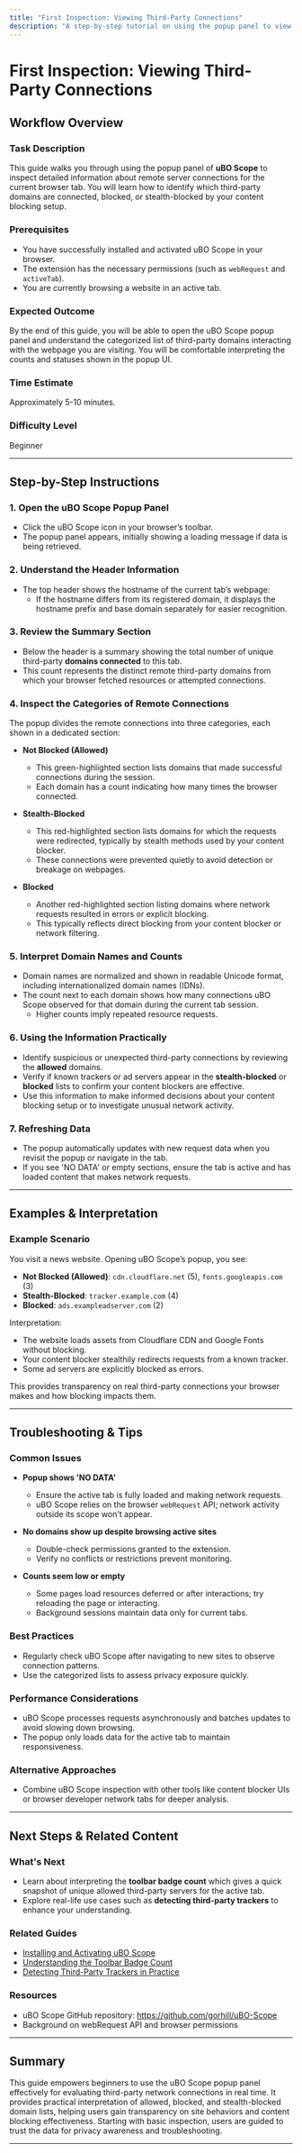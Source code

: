 ```yaml
---
title: "First Inspection: Viewing Third-Party Connections"
description: "A step-by-step tutorial on using the popup panel to view detailed information about remote server connections (allowed, blocked, and stealth) for the current tab, with hands-on interpretation tips for beginners."
---
```


# First Inspection: Viewing Third-Party Connections

## Workflow Overview

### Task Description
This guide walks you through using the popup panel of **uBO Scope** to inspect detailed information about remote server connections for the current browser tab. You will learn how to identify which third-party domains are connected, blocked, or stealth-blocked by your content blocking setup.

### Prerequisites
- You have successfully installed and activated uBO Scope in your browser.
- The extension has the necessary permissions (such as `webRequest` and `activeTab`).
- You are currently browsing a website in an active tab.

### Expected Outcome
By the end of this guide, you will be able to open the uBO Scope popup panel and understand the categorized list of third-party domains interacting with the webpage you are visiting. You will be comfortable interpreting the counts and statuses shown in the popup UI.

### Time Estimate
Approximately 5-10 minutes.

### Difficulty Level
Beginner

---

## Step-by-Step Instructions

### 1. Open the uBO Scope Popup Panel
- Click the uBO Scope icon in your browser’s toolbar.
- The popup panel appears, initially showing a loading message if data is being retrieved.

### 2. Understand the Header Information
- The top header shows the hostname of the current tab’s webpage:
  - If the hostname differs from its registered domain, it displays the hostname prefix and base domain separately for easier recognition.

### 3. Review the Summary Section
- Below the header is a summary showing the total number of unique third-party **domains connected** to this tab.
- This count represents the distinct remote third-party domains from which your browser fetched resources or attempted connections.

### 4. Inspect the Categories of Remote Connections
The popup divides the remote connections into three categories, each shown in a dedicated section:

- **Not Blocked (Allowed)**
  - This green-highlighted section lists domains that made successful connections during the session.
  - Each domain has a count indicating how many times the browser connected.

- **Stealth-Blocked**
  - This red-highlighted section lists domains for which the requests were redirected, typically by stealth methods used by your content blocker.
  - These connections were prevented quietly to avoid detection or breakage on webpages.

- **Blocked**
  - Another red-highlighted section listing domains where network requests resulted in errors or explicit blocking.
  - This typically reflects direct blocking from your content blocker or network filtering.

### 5. Interpret Domain Names and Counts
- Domain names are normalized and shown in readable Unicode format, including internationalized domain names (IDNs).
- The count next to each domain shows how many connections uBO Scope observed for that domain during the current tab session.
  - Higher counts imply repeated resource requests.

### 6. Using the Information Practically
- Identify suspicious or unexpected third-party connections by reviewing the **allowed** domains.
- Verify if known trackers or ad servers appear in the **stealth-blocked** or **blocked** lists to confirm your content blockers are effective.
- Use this information to make informed decisions about your content blocking setup or to investigate unusual network activity.

### 7. Refreshing Data
- The popup automatically updates with new request data when you revisit the popup or navigate in the tab.
- If you see 'NO DATA' or empty sections, ensure the tab is active and has loaded content that makes network requests.

---

## Examples & Interpretation

### Example Scenario
You visit a news website. Opening uBO Scope’s popup, you see:

- **Not Blocked (Allowed)**: `cdn.cloudflare.net` (5), `fonts.googleapis.com` (3)
- **Stealth-Blocked**: `tracker.example.com` (4)
- **Blocked**: `ads.exampleadserver.com` (2)

Interpretation:
- The website loads assets from Cloudflare CDN and Google Fonts without blocking.
- Your content blocker stealthily redirects requests from a known tracker.
- Some ad servers are explicitly blocked as errors.

This provides transparency on real third-party connections your browser makes and how blocking impacts them.

---

## Troubleshooting & Tips

### Common Issues
- **Popup shows 'NO DATA'**
  - Ensure the active tab is fully loaded and making network requests.
  - uBO Scope relies on the browser `webRequest` API; network activity outside its scope won't appear.

- **No domains show up despite browsing active sites**
  - Double-check permissions granted to the extension.
  - Verify no conflicts or restrictions prevent monitoring.

- **Counts seem low or empty**
  - Some pages load resources deferred or after interactions; try reloading the page or interacting.
  - Background sessions maintain data only for current tabs.

### Best Practices
- Regularly check uBO Scope after navigating to new sites to observe connection patterns.
- Use the categorized lists to assess privacy exposure quickly.

### Performance Considerations
- uBO Scope processes requests asynchronously and batches updates to avoid slowing down browsing.
- The popup only loads data for the active tab to maintain responsiveness.

### Alternative Approaches
- Combine uBO Scope inspection with other tools like content blocker UIs or browser developer network tabs for deeper analysis.

---

## Next Steps & Related Content

### What's Next
- Learn about interpreting the **toolbar badge count** which gives a quick snapshot of unique allowed third-party servers for the active tab.
- Explore real-life use cases such as **detecting third-party trackers** to enhance your understanding.

### Related Guides
- [Installing and Activating uBO Scope](/guides/getting-started-essentials/install-activate)
- [Understanding the Toolbar Badge Count](/guides/getting-started-essentials/badge-count-explained)
- [Detecting Third-Party Trackers in Practice](/guides/real-life-use-cases/detecting-trackers)

### Resources
- uBO Scope GitHub repository: https://github.com/gorhill/uBO-Scope
- Background on webRequest API and browser permissions

---

## Summary
This guide empowers beginners to use the uBO Scope popup panel effectively for evaluating third-party network connections in real time. It provides practical interpretation of allowed, blocked, and stealth-blocked domain lists, helping users gain transparency on site behaviors and content blocking effectiveness. Starting with basic inspection, users are guided to trust the data for privacy awareness and troubleshooting.

---